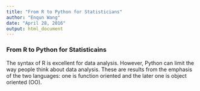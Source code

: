 ```yaml
---
title: "From R to Python for Statisticians"
author: "Enqun Wang"
date: "April 28, 2016"
output: html_document
---
```


### From R to Python for Statisticains

The syntax of R is excellent for data analysis. However, Python can limit the way people think about data analysis. These are results from the emphasis of the two languages: one is function oriented and the later one is object oriented (OO). 







